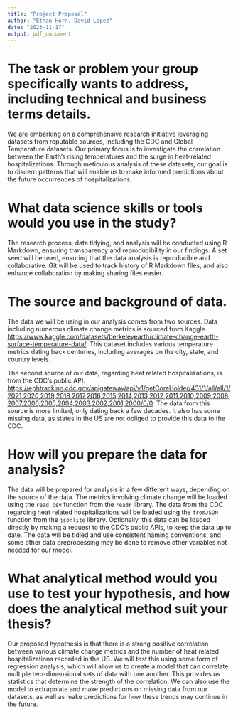 ```yaml
---
title: "Project Proposal"
author: "Ethan Horn, David Lopez"
date: "2023-11-17"
output: pdf_document
---
```


# The task or problem your group specifically wants to address, including technical and business terms details.

We are embarking on a comprehensive research initiative leveraging datasets from reputable sources, including the CDC and Global Temperature datasets. Our primary focus is to investigate the correlation between the Earth's rising temperatures and the surge in heat-related hospitalizations. Through meticulous analysis of these datasets, our goal is to discern patterns that will enable us to make informed predictions about the future occurrences of hospitalizations.

# What data science skills or tools would you use in the study?

The research process, data tidying, and analysis will be conducted using R Markdown, ensuring transparency and reproducibility in our findings. A set seed will be used, ensuring that the data analysis is reproducible and collaborative. Git will be used to track history of R Markdown files, and also enhance collaboration by making sharing files easier.

# The source and background of data.

The data we will be using in our analysis comes from two sources. Data including numerous climate change metrics is sourced from Kaggle. <https://www.kaggle.com/datasets/berkeleyearth/climate-change-earth-surface-temperature-data/>. This dataset includes various temperature metrics dating back centuries, including averages on the city, state, and country levels.

The second source of our data, regarding heat related hospitalizations, is from the CDC's public API. <https://ephtracking.cdc.gov/apigateway/api/v1/getCoreHolder/431/1/all/all/1/2021,2020,2019,2018,2017,2016,2015,2014,2013,2012,2011,2010,2009,2008,2007,2006,2005,2004,2003,2002,2001,2000/0/0>. The data from this source is more limited, only dating back a few decades. It also has some missing data, as states in the US are not obliged to provide this data to the CDC.

# How will you prepare the data for analysis?

The data will be prepared for analysis in a few different ways, depending on the source of the data. The metrics involving climate change will be loaded using the `read_csv` function from the `readr` library. The data from the CDC regarding heat related hospitalizations will be loaded using the `fromJSON` function from the `jsonlite` library. Optionally, this data can be loaded directly by making a request to the CDC's public APIs, to keep the data up to date. The data will be tidied and use consistent naming conventions, and some other data preprocessing may be done to remove other variables not needed for our model.

# What analytical method would you use to test your hypothesis, and how does the analytical method suit your thesis?

Our proposed hypothesis is that there is a strong positive correlation between various climate change metrics and the number of heat related hospitalizations recorded in the US. We will test this using some form of regression analysis, which will allow us to create a model that can correlate multiple two-dimensional sets of data with one another. This provides us statistics that determine the strength of the correlation. We can also use the model to extrapolate and make predictions on missing data from our datasets, as well as make predictions for how these trends may continue in the future.